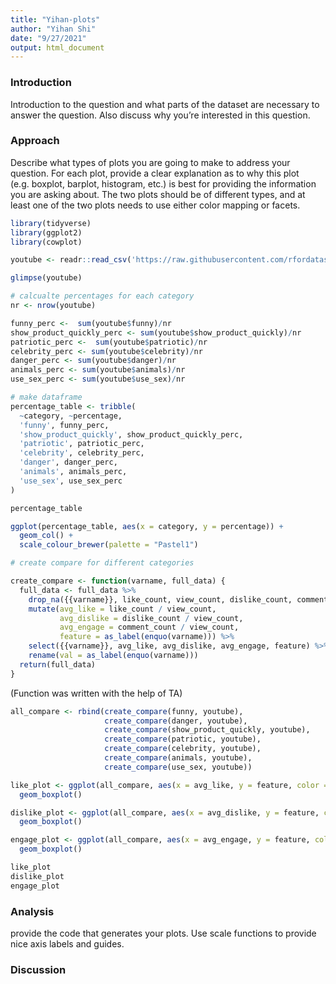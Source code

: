 ```yaml
---
title: "Yihan-plots"
author: "Yihan Shi"
date: "9/27/2021"
output: html_document
---
```

### Introduction
Introduction to the question and what parts of the dataset are necessary to answer the question. Also discuss why you’re interested in this question.

### Approach 
Describe what types of plots you are going to make to address your question. For each plot, provide a clear explanation as to why this plot (e.g. boxplot, barplot, histogram, etc.) is best for providing the information you are asking about. The two plots should be of different types, and at least one of the two plots needs to use either color mapping or facets.


```r
library(tidyverse)
library(ggplot2)
library(cowplot)
```

```r
youtube <- readr::read_csv('https://raw.githubusercontent.com/rfordatascience/tidytuesday/master/data/2021/2021-03-02/youtube.csv', show_col_types = FALSE)

glimpse(youtube)
```

```r
# calcualte percentages for each category
nr <- nrow(youtube)

funny_perc <-  sum(youtube$funny)/nr
show_product_quickly_perc <- sum(youtube$show_product_quickly)/nr
patriotic_perc <-  sum(youtube$patriotic)/nr
celebrity_perc <- sum(youtube$celebrity)/nr
danger_perc <- sum(youtube$danger)/nr
animals_perc <- sum(youtube$animals)/nr
use_sex_perc <- sum(youtube$use_sex)/nr

# make dataframe
percentage_table <- tribble(
  ~category, ~percentage,
  'funny', funny_perc,
  'show_product_quickly', show_product_quickly_perc,
  'patriotic', patriotic_perc,
  'celebrity', celebrity_perc,
  'danger', danger_perc,
  'animals', animals_perc,
  'use_sex', use_sex_perc
)

percentage_table
```

```r
ggplot(percentage_table, aes(x = category, y = percentage)) + 
  geom_col() + 
  scale_colour_brewer(palette = "Pastel1")
```

```r
# create compare for different categories

create_compare <- function(varname, full_data) {
  full_data <- full_data %>% 
    drop_na({{varname}}, like_count, view_count, dislike_count, comment_count) %>% 
    mutate(avg_like = like_count / view_count,
           avg_dislike = dislike_count / view_count,
           avg_engage = comment_count / view_count,
           feature = as_label(enquo(varname))) %>% 
    select({{varname}}, avg_like, avg_dislike, avg_engage, feature) %>%
    rename(val = as_label(enquo(varname)))
  return(full_data)
}
```
(Function was written with the help of TA)

```r
all_compare <- rbind(create_compare(funny, youtube),
                     create_compare(danger, youtube),
                     create_compare(show_product_quickly, youtube),
                     create_compare(patriotic, youtube),
                     create_compare(celebrity, youtube),
                     create_compare(animals, youtube),
                     create_compare(use_sex, youtube))
```


```r
like_plot <- ggplot(all_compare, aes(x = avg_like, y = feature, color = val)) +
  geom_boxplot()

dislike_plot <- ggplot(all_compare, aes(x = avg_dislike, y = feature, color = val)) +
  geom_boxplot()

engage_plot <- ggplot(all_compare, aes(x = avg_engage, y = feature, color = val)) +
  geom_boxplot()

like_plot
dislike_plot
engage_plot
```

### Analysis
provide the code that generates your plots. Use scale functions to provide nice axis labels and guides. 

### Discussion

